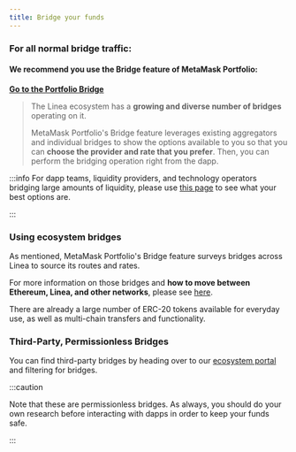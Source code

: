 ```yaml
---
title: Bridge your funds
---
```


### For all normal bridge traffic: 

#### **We recommend you use the Bridge feature of MetaMask Portfolio:** 
**[Go to the Portfolio Bridge](https://portfolio.metamask.io/bridge)**
>
>The Linea ecosystem has a **growing and diverse number of bridges** operating on it. 
>
>MetaMask Portfolio's Bridge feature leverages existing aggregators and individual bridges to show the options available to you so that you can **choose the provider and rate that you prefer**. Then, you can perform the bridging operation right from the dapp.

:::info
For dapp teams, liquidity providers, and technology operators bridging large amounts of liquidity, please use [this page](/use-mainnet/bridges-of-linea/index.mdx) to see what your best options are.

:::

### Using ecosystem bridges

As mentioned, MetaMask Portfolio's Bridge feature surveys bridges across Linea to source its routes and rates.

For more information on those bridges and **how to move between Ethereum, Linea, and other networks**, please see [here](#third-party-permissionless-bridges).

There are already a large number of ERC-20 tokens available for everyday use, as well as multi-chain transfers and functionality.

### Third-Party, Permissionless Bridges

You can find third-party bridges by heading over to our [ecosystem portal](https://linea.build/apps) and filtering for bridges.

:::caution

Note that these are permissionless bridges. As always, you should do your own research before interacting with dapps in order to keep your funds safe.

:::